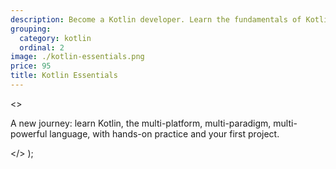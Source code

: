 ```yaml
---
description: Become a Kotlin developer. Learn the fundamentals of Kotlin in this practical online course.
grouping:
  category: kotlin
  ordinal: 2
image: ./kotlin-essentials.png
price: 95
title: Kotlin Essentials
---
```


  <>
    <p>
      A new journey: learn Kotlin, the multi-platform, multi-paradigm,
      multi-powerful language, with hands-on practice and your first project.
    </p>
  </>
);
